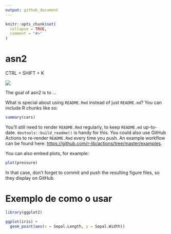 ```yaml
---
output: github_document
---
```


```r
knitr::opts_chunk$set(
  collapse = TRUE,
  comment = "#>"
)
```

# asn2

CTRL + SHIFT + K

![](images/1925102.jpg)

The goal of asn2 is to ...

What is special about using `README.Rmd` instead of just `README.md`? You can include R chunks like so:

```r
summary(cars)
```

You'll still need to render `README.Rmd` regularly, to keep `README.md` up-to-date. `devtools::build_readme()` is handy for this. You could also use GitHub Actions to re-render `README.Rmd` every time you push. An example workflow can be found here: <https://github.com/r-lib/actions/tree/master/examples>.

You can also embed plots, for example:

```r
plot(pressure)
```

In that case, don't forget to commit and push the resulting figure files, so they display on GitHub.

# Exemplo de como o usar

```r
library(ggplot2)

ggplot(iris) +
  geom_point(aes(x = Sepal.Length, y = Sepal.Width))
```
